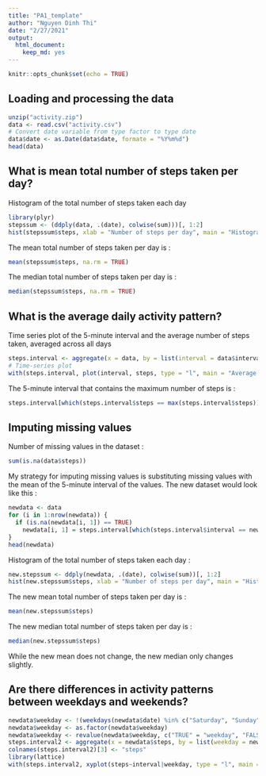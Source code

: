 ```yaml
---
title: "PA1_template"
author: "Nguyen Dinh Thi"
date: "2/27/2021"
output: 
  html_document: 
    keep_md: yes
---
```

```r
knitr::opts_chunk$set(echo = TRUE)
```
## Loading and processing the data
```r
unzip("activity.zip")
data <- read.csv("activity.csv")
# Convert date variable from type factor to type date
data$date <- as.Date(data$date, formate = "%Y%m%d")
head(data)
```

## What is mean total number of steps taken per day?
Histogram of the total number of steps taken each day
```r
library(plyr)
stepssum <- (ddply(data, .(date), colwise(sum)))[, 1:2]
hist(stepssum$steps, xlab = "Number of steps per day", main = "Histogram of the total of steps taken each day")
```

The mean total number of steps taken per day is :
```r
mean(stepssum$steps, na.rm = TRUE)
```
The median total number of steps taken per day is :
```r
median(stepssum$steps, na.rm = TRUE)
```

## What is the average daily activity pattern?
Time series plot of the 5-minute interval and the average number of steps taken, averaged across all days
```r
steps.interval <- aggregate(x = data, by = list(interval = data$interval), mean, na.rm = TRUE)[, 1:2]
# Time-series plot
with(steps.interval, plot(interval, steps, type = "l", main = "Average number of steps in each interval"))
```

The 5-minute interval that contains the maximum number of steps is :
```r
steps.interval[which(steps.interval$steps == max(steps.interval$steps)), 1]
```

## Imputing missing values
Number of missing values in the dataset :
```r
sum(is.na(data$steps))
```
My strategy for imputing missing values is substituting missing values with the mean of the 5-minute interval of the values. The new dataset would look like this :
```r
newdata <- data
for (i in 1:nrow(newdata)) {
  if (is.na(newdata[i, 1]) == TRUE) 
    newdata[i, 1] = steps.interval[which(steps.interval$interval == newdata[i, 3]), 2]
}
head(newdata)
```
Histogram of the total number of steps taken each day :
```r
new.stepssum <- ddply(newdata, .(date), colwise(sum))[, 1:2]
hist(new.stepssum$steps, xlab = "Number of steps per day", main = "Histogram of the total of steps taken each day")
```

The new mean total number of steps taken per day is :
```r
mean(new.stepssum$steps)
```
The new median total number of steps taken per day is :
```r
median(new.stepssum$steps)
```
While the new mean does not change, the new median only changes slightly.  

## Are there differences in activity patterns between weekdays and weekends?
```r
newdata$weekday <- !(weekdays(newdata$date) %in% c("Saturday", "Sunday"))
newdata$weekday <- as.factor(newdata$weekday)
newdata$weekday <- revalue(newdata$weekday, c("TRUE" = "weekday", "FALSE" = "weekend"))
steps.interval2 <- aggregate(x = newdata$steps, by = list(weekday = newdata$weekday, interval = data$interval), mean)
colnames(steps.interval2)[3] <- "steps"
library(lattice)
with(steps.interval2, xyplot(steps~interval|weekday, type = "l", main = "Average number of steps during a weekend and a weekday", ylab = "Number of steps", xlab = "Interval", layout = c(1, 2)))
```
